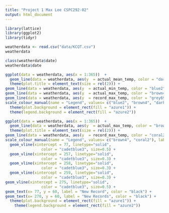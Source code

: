 ```yaml
---
title: "Project 1 Max Lee CSPC292-02"
output: html_document
---
```


```r
library(lattice)
library(ggplot2)
library(tidyr)
```


```r
weatherdata <- read.csv("data/KCQT.csv")
weatherdata
```

```r
class(weatherdata$date)
weatherdata$date

ggplot(data = weatherdata, aes(x = 1:365))  +
  geom_line(data = weatherdata, aes(y  = actual_mean_temp, color = "darkseagreen")) +  labs(x = "July 2014                                   December 2014                                    July 2015", y = "Temperature in degrees F", title = "Temperatures Over 1 Year in LA") +
  theme(plot.title = element_text(size = rel(2))) +
geom_line(data = weatherdata, aes(y  = actual_min_temp, color = "blue2")) +
geom_line(data = weatherdata, aes(y  = actual_max_temp, color = "brown4")) +
geom_line(data = weatherdata, aes(y  = record_max_temp, color = "grey69")) +
scale_colour_manual(name = "Legend", values= c("blue2", "brown4", "darkseagreen", "grey69"), labels = c("Minimum Tempearture", "Maximum Temperature", "Mean Temperature", "Record Temperature")) +
  theme(plot.background = element_rect(fill = "azure1")) +
  theme(legend.background = element_rect(fill = "azure2"))
```
```r

ggplot(data = weatherdata, aes(x = 1:365))  +
  geom_line(data = weatherdata, aes(y  = actual_max_temp, color = "brown4")) +  labs(x = "July 2014                                   December 2014                                    July 2015", y = "Temperature in degrees F", title = "Temperatures Over 1 Year in LA") +
  theme(plot.title = element_text(size = rel(2))) +
geom_line(data = weatherdata, aes(y  = record_max_temp, color = "coral2")) +
scale_colour_manual(name = "Legend", values= c("brown4", "coral2"), labels = c("Maximum Temperature", "Record Temperature")) +
  geom_vline(xintercept = 77, linetype="solid", 
                color = "cadetblue3", size=0.5) +
  geom_vline(xintercept = 257, linetype="solid", 
                color = "cadetblue3", size=0.3) +
  geom_vline(xintercept = 258, linetype="solid", 
                color = "cadetblue3", size=0.3) +
  geom_vline(xintercept = 259, linetype="solid", 
                color = "cadetblue3", size=0.3) +
geom_vline(xintercept = 275, linetype="solid", 
                color = "cadetblue3", size=0.5) +
geom_text(x= 77, y = 60, label = "New Record", color = "black") +
geom_text(x= 270, y = 60, label = "New Records", color = "black") +
  theme(plot.background = element_rect(fill = "azure1")) +
    theme(legend.background = element_rect(fill = "azure2"))


```